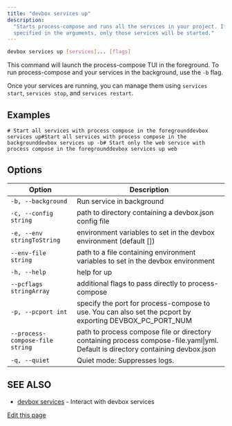 ```yaml
---
title: "devbox services up"
description:
  "Starts process-compose and runs all the services in your project. If a list of services is
  specified in the arguments, only those services will be started."
---
```


```bash
devbox services up [services]... [flags]
```

This command will launch the process-compose TUI in the foreground. To run process-compose and your
services in the background, use the `-b` flag.

Once your services are running, you can manage them using `services start`, `services stop`, and
`services restart`.

## Examples[​](#examples "Direct link to Examples")

```
# Start all services with process compose in the foregrounddevbox services up#Start all services with process compose in the backgrounddevbox services up -b# Start only the web service with process compose in the foregrounddevbox services up web
```

## Options[​](#options "Direct link to Options")

| Option                          | Description                                                                                                                      |
| ------------------------------- | -------------------------------------------------------------------------------------------------------------------------------- |
| `-b, --background`              | Run service in background                                                                                                        |
| `-c, --config string`           | path to directory containing a devbox.json config file                                                                           |
| `-e, --env stringToString`      | environment variables to set in the devbox environment (default \[])                                                             |
| `--env-file string`             | path to a file containing environment variables to set in the devbox environment                                                 |
| `-h, --help`                    | help for up                                                                                                                      |
| `--pcflags stringArray`         | additional flags to pass directly to process-compose                                                                             |
| `-p, --pcport int`              | specify the port for process-compose to use. You can also set the pcport by exporting DEVBOX_PC_PORT_NUM                         |
| `--process-compose-file string` | path to process compose file or directory containing process compose-file.yaml\|yml. Default is directory containing devbox.json |
| `-q, --quiet`                   | Quiet mode: Suppresses logs.                                                                                                     |

## SEE ALSO[​](#see-also "Direct link to SEE ALSO")

- [devbox services](/docs/devbox/cli-reference/devbox-services/) - Interact with devbox services

[Edit this page](https://github.com/jetify-com/devbox/tree/main/docs/app/docs/cli-reference/devbox-services-up.md)
